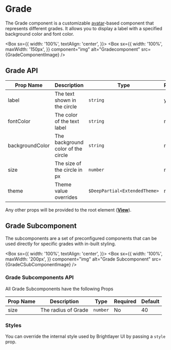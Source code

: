 
# Grade

The Grade component is a customizable [avatar](https://callstack.github.io/react-native-paper/4.0/avatar-text.html)-based component that represents different grades. It allows you to display a label with a specified background color and font color.

<Box
  sx={{
    width: '100%',
    textAlign: 'center',
  }}>
  <Box
    sx={{
      width: '100%',
      maxWidth: '150px',
    }}
    component="img"
    alt="Gradecomponent"
    src={GradeComponentImage}
  />
</Box>

## Grade API

<Box>

| Prop Name       | Description                        | Type                          | Required | Default                  |
| --------------- | ---------------------------------- | ----------------------------- | -------- | ------------------------ |
| label           | The text shown in the circle       | `string`                      | yes      |                          |
| fontColor       | The color of the text label        | `string`                      | no       | `theme.colors.onPrimary` |
| backgroundColor | The background color of the circle | `string`                      | no       | `theme.colors.primary`   |
| size            | The size of the circle in px       | `number`                      | no       | 40                       |
| theme           | Theme value overrides              | `$DeepPartial<ExtendedTheme>` | no       |                          |

</Box>

Any other props will be provided to the root element ([**View**](https://reactnative.dev/docs/view)).

## Grade Subcomponent

The subcomponents are a set of preconfigured components that can be used directly for specific grades with in-built styling.

<Box
  sx={{
    width: '100%',
    textAlign: 'center',
  }}>
  <Box
    sx={{
      width: '100%',
      maxWidth: '200px',
    }}
    component="img"
    alt="Grade Subcomponent"
    src={GradeCSubComponentImage}
  />
</Box>

### Grade Subcomponents API

All Grade Subcomponents have the following Props

<Box>

| Prop Name | Description         | Type     | Required | Default |
| --------- | ------------------- | -------- | -------- | ------- |
| size      | The radius of Grade | `number` | No       | 40      |

</Box>

### Styles

You can override the internal style used by Brightlayer UI by passing a `style` prop.
